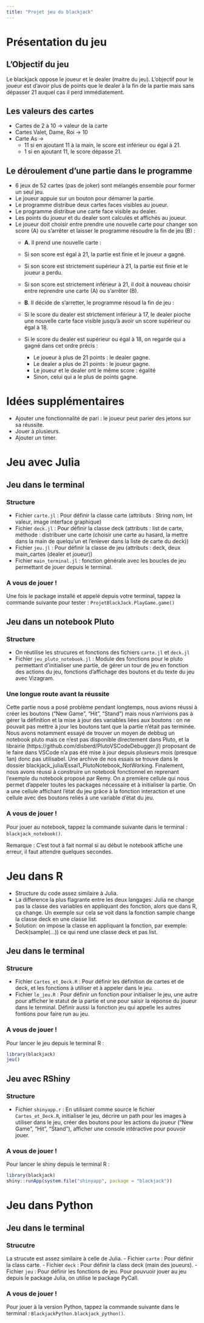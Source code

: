 ```yaml
---
title: "Projet jeu du blackjack"
---
```

# Présentation du jeu
## L'Objectif du jeu
Le blackjack oppose le joueur et le dealer (maitre du jeu). L'objectif pour le joueur est d'avoir plus de points que le dealer à la fin de la partie mais sans dépasser 21 auquel cas il perd immédiatement. 

## Les valeurs des cartes
- Cartes de 2 à 10 -> valeur de la carte
- Cartes Valet, Dame, Roi -> 10
- Carte As ->
    - 11 si en ajoutant 11 à la main, le score est inférieur ou égal à 21.
    - 1 si en ajoutant 11, le score dépasse 21.

## Le déroulement d'une partie dans le programme
- 6 jeux de 52 cartes (pas de joker) sont mélangés ensemble pour former un seul jeu. 
- Le joueur appuie sur un bouton pour démarrer la partie.
- Le programme distribue deux cartes faces visibles au joueur.
- Le programme distribue une carte face visible au dealer.
- Les points du joueur et du dealer sont calculés et affichés au joueur.
- Le joueur doit choisir entre prendre une nouvelle carte pour changer son score (A) ou s'arrêter et laisser le programme résoudre la fin de jeu (B) :
    - **A**. Il prend une nouvelle carte :
    - Si son score est égal à 21, la partie est finie et le joueur a gagné.
    - Si son score est strictement supérieur à 21, la partie est finie et le joueur a perdu.
    - Si son score est strictement inférieur à 21, il doit à nouveau choisir entre reprendre une carte (A) ou s'arrêter (B).

    - **B**. Il décide de s'arretter, le programme résoud la fin de jeu :
    - Si le score du dealer est strictement inférieur à 17, le dealer pioche une nouvelle carte face visible jusqu'à avoir un score supérieur ou égal à 18.
    - Si le score du dealer est supérieur ou égal à 18, on regarde qui a gagné dans cet ordre précis :
        - Le joueur à plus de 21 points : le dealer gagne.
        - Le dealer a plus de 21 points : le joueur gagne.
        - Le joueur et le dealer ont le même score : égalité
        - Sinon, celui qui a le plus de points gagne.


# Idées supplémentaires
- Ajouter une fonctionnalité de pari : le joueur peut parier des jetons sur sa réussite.
- Jouer à plusieurs.
- Ajouter un timer.

# Jeu avec Julia

## Jeu dans le terminal

### Structure
- Fichier `carte.jl` : Pour définir la classe carte (attributs : String nom, Int valeur, image interface graphique)
- Fichier `deck.jl` : Pour définir la classe deck (attributs : list de carte, méthode : distribuer une carte (choisir une carte au hasard, la mettre dans la main de quelqu'un et l'enlever dans la liste de carte du deck))
- Fichier `jeu.jl` : Pour définir la classe de jeu (attributs : deck, deux main_cartes (dealer et joueur))
- Fichier `main_terminal.jl` : fonction générale avec les boucles de jeu permettant de jouer depuis le terminal.

### A vous de jouer !
Une fois le package installé et appelé depuis votre terminal, tappez la commande suivante pour tester : `ProjetBlackJack.PlayGame.game()`

## Jeu dans un notebook Pluto

### Structure
- On réutilise les strucures et fonctions des fichiers `carte.jl` et `deck.jl`
- Fichier `jeu_pluto_notebook.jl` : Module des fonctions pour le pluto permettant d'initialiser une partie, de gérer un tour de jeu en fonction des actions du jeu, fonctions d'affichage des boutons et du texte du jeu avec Vizagram.

### Une longue route avant la réussite
Cette partie nous a posé problème pendant longtemps, nous avions réussi à créer les boutons ("New Game", "Hit", "Stand") mais nous n'arrivions pas à gérer la définition et la mise à jour des variables liées aux boutons : on ne pouvait pas mettre à jour les boutons tant que la partie n'était pas terminée. Nous avons notamment essayé de trouver un moyen de debbug un notebook pluto mais ce n'est pas disponible directement dans Pluto, et la librairie (https://github.com/disberd/PlutoVSCodeDebugger.jl) proposant de le faire dans VSCode n'a pas été mise à jour depuis plusieurs mois (presque 1an) donc pas utilisabel. Une archive de nos essais se trouve dans le dossier blackjack_julia/Essai1_PlutoNotebook_NotWorking.
Finalement, nous avons réussi à construire un notebook fonctionnel en reprenant l'exemple du notebook proposé par Remy. On a première cellule qui nous permet d'appeler toutes les packages nécessaire et à initialiser la partie. On a une cellule affichant l'état du jeu grâce à la fonction interaction et une cellule avec des boutons reliés à une variable d'état du jeu.

### A vous de jouer !
Pour jouer au notebook, tappez la commande suivante dans le terminal : `blackjack_notebook()`.

Remarque : C'est tout à fait normal si au début le notebook affiche une erreur, il faut attendre quelques secondes.

# Jeu dans R
- Structure du code assez similaire à Julia.
- La difference la plus flagrante entre les deux langages: Julia ne change pas la classe des variables en appliquant des fonction, alors que dans R, ça change. Un  exemple sur cela se voit dans la fonction sample change la classe deck en une classe list.
- Solution: on impose la classe en appliquant la fonction, par exemple: Deck(sample(...)) ce qui rend une classe deck et pas list.

## Jeu dans le terminal

### Strucure
- Fichier `Cartes_et_Deck.R` : Pour définir les définition de cartes et de deck, et les fonctions à utiliser et à appeler dans le jeu.
- Fichier `le_jeu.R` : Pour définir un fonction pour initialiser le jeu, une autre pour afficher le statut de la partie et une pour saisir la réponse du joueur dans le terminal. Définir aussi la fonction jeu qui appelle les autres fontions pour faire run au jeu.

### A vous de jouer !
Pour lancer le jeu depuis le terminal R : 
```r
library(blackjack)
jeu()
```


## Jeu avec RShiny

### Structure
- Fichier `shinyapp.r` : En utilisant comme source le fichier `Cartes_et_Deck.R`, initialiser le jeu, décrire un path pour les images à utiliser dans le jeu, créer des boutons pour les actions du joueur ("New Game", "Hit", "Stand"), afficher une console intéractive pour pouvoir jouer.

### A vous de jouer !
Pour lancer le shiny depuis le terminal R :
```r
library(blackjack)
shiny::runApp(system.file("shinyapp", package = "blackjack"))
```
# Jeu dans Python
## Jeu dans le terminal
### Strucutre
La strucute est assez similaire à celle de Julia.
- Fichier `carte` : Pour définir la class carte.
- Fichier `deck` : Pour définir la class deck (main des joueurs).
- Fichier `jeu` : Pour définir les fonctions de jeu.
Pour pouvuoir jouer au jeu depuis le package Julia, on utilise le package PyCall.

### A vous de jouer !
Pour jouer à la version Python, tappez la commande suivante dans le terminal : `BlackjackPython.blackjack_python()`.

